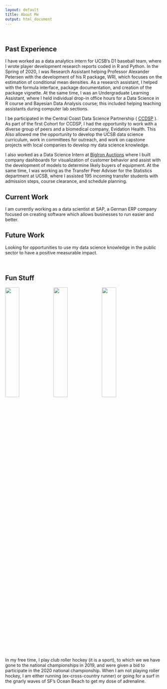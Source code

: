 ```yaml
--- 
layout: default 
title: About Me 
output: html_document
---
```


<br> 

## Past Experience

I have worked as a data analytics intern for UCSB's D1 baseball team,
where I wrote player development research reports coded in R and Python.
In the Spring of 2020, I was Research Assistant helping Professor
Alexander Petersen with the development of his R package, WRI, which
focuses on the estimation of conditional mean densities. As a research
assistant, I helped with the formula interface, package documentation,
and creation of the package vignette. At the same time, I was an
Undergraduate Learning Assistant, where I held individual drop-in office
hours for a Data Science in R course and Bayesian Data Analysis course; this included helping teaching assistants during computer lab sections.

I be participated in the Central Coast Data
Science Partnership (
[CCDSP](https://centralcoastdatascience.org/news/all/2020/ucsb-names-first-cohort-nsf-fellows)
). As part of the first Cohort for CCDSP, I had the opportunity to work with a diverse group of peers and a biomedical company, Evidation Health. This Also allowed me the opportunity to develop the UCSB data science curriculum, work in committees for outreach, and work on capstone projects with local companies to develop my data science knowledge.

I also worked as a Data Science Intern at [BigIron
Auctions](https://www.bigiron.com/AboutUs) where I built company
dashboards for visualization of customer behavior and assist with the
development of models to determine likely buyers of equipment. At the same time, I was
working as the Transfer Peer Adviser for the Statistics department at
UCSB, where I assisted 195 incoming transfer students with admission
steps, course clearance, and schedule planning. 



## Current Work

I am currently working as a data scientist at SAP, a German ERP company focused on creating software which allows businesses to run easier and better.

## Future Work

Looking for opportunities to use my data science knowledge in the public sector to have a positive measurable impact.

<br>

## Fun Stuff

<img src = "img/hockey.jpeg" width="30%"/>
<img src = "img/surf.jpeg"  width="30%"/> 
<img src = "img/marathon.jpeg" width="30%"/>


In my free time, I play club roller hockey (it is a sport), to
which we we have gone to the national championships in 2019, and were
given a bid to participate in the 2020 national championship. When I am
not playing roller hockey, I am either running (ex-cross-country runner)
or going for a surf in the gnarly waves of SF's Ocean Beach to get my dose of adrenaline.
